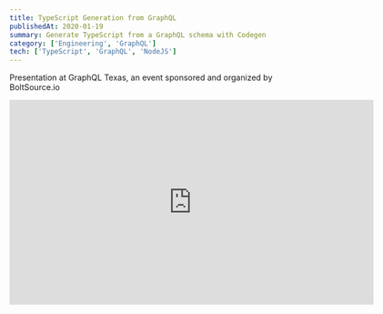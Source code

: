 ```yaml
---
title: TypeScript Generation from GraphQL
publishedAt: 2020-01-19
summary: Generate TypeScript from a GraphQL schema with Codegen
category: ['Engineering', 'GraphQL']
tech: ['TypeScript', 'GraphQL', 'NodeJS']
---
```

Presentation at GraphQL Texas, an event sponsored and organized by BoltSource.io

<iframe width="640" height="360" src="https://www.youtube.com/embed/KVovMShRykY" frameBorder="0" allowFullScreen/>

<hr/>

Presentación Comunidades de software + TypeScript y Graphql en español para Community Conf, PanamaJS.

<iframe width="640" height="360" src="https://www.youtube.com/embed/MUHj23nZiE4" frameBorder="0" allowFullScreen/>
